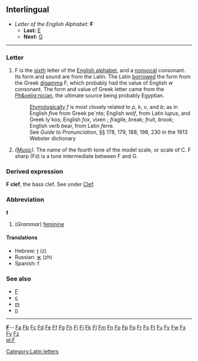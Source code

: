 ==Interlingual==

*''Letter of the English Alphabet:'' '''F'''
**'''Last:''' [[E]]
**'''Next:''' [[G]]
[[Category:Latin letters]]
----
===Letter===
#F is the [[sixth]] letter of the [[Appendix:English alphabet|English alphabet]], and a [[nonvocal]] consonant. Its form and sound are from the Latin. The Latin [[borrowed]] the form from the Greek [[digamma]] &#988;, which probably had the value of English ''w'' consonant. The form and value of Greek letter came from the [[Ph&oelig;nician]], the ultimate source being probably Egyptian. 
#:[[Etymologically]] ''f'' is most closely related to ''p'', ''k'', ''v'', and ''b''; as in English ''f''ive from Greek pe`nte; English wol''f'', from Latin lu''p''us, and Greek ly`kos; English ''f''ox, ''v''ixen ; ''f''ragile, ''b''reak; ''f''ruit, ''b''rook; English verb ''b''ear, from Latin ''f''erre. 
#:See ''Guide to Pronunciation'', &sect;&sect; 178, 179, 188, 198, 230 in the 1913 Webster dictionary
#''([[Music]]).'' The name of the fourth tone of the model scale, or scale of C. F sharp (F&#9839;) is a tone intermediate between F and G.

===Derived expression===
'''F clef''', the bass clef. See under [[Clef]].

===Abbreviation===
'''f'''

# (''Grammar'') [[feminine]]

====Translations====
*Hebrew: [[ז]] (z)
*Russian: [[ж]] (zh)
*Spanish: f

===See also===
*[[F]]
*[[c]]
*[[m]]
*[[n]]

----
{{indexletters1}}  '''[http://wiktionary.org/w/wiki.phtml?title=Special:Allpages&from=F F] '''-- [http://wiktionary.org/w/wiki.phtml?title=Special:Allpages&from=Fa Fa] [http://wiktionary.org/w/wiki.phtml?title=Special:Allpages&from=Fb Fb] [http://wiktionary.org/w/wiki.phtml?title=Special:Allpages&from=Fc Fc] [http://wiktionary.org/w/wiki.phtml?title=Special:Allpages&from=Fd Fd] [http://wiktionary.org/w/wiki.phtml?title=Special:Allpages&from=Fe Fe] [http://wiktionary.org/w/wiki.phtml?title=Special:Allpages&from=Ff Ff] [http://wiktionary.org/w/wiki.phtml?title=Special:Allpages&from=Fg Fg] [http://wiktionary.org/w/wiki.phtml?title=Special:Allpages&from=Fh Fh] [http://wiktionary.org/w/wiki.phtml?title=Special:Allpages&from=Fi Fi] [http://wiktionary.org/w/wiki.phtml?title=Special:Allpages&from=Fj Fj] [http://wiktionary.org/w/wiki.phtml?title=Special:Allpages&from=Fk Fk] [http://wiktionary.org/w/wiki.phtml?title=Special:Allpages&from=Fl Fl] [http://wiktionary.org/w/wiki.phtml?title=Special:Allpages&from=Fm Fm] [http://wiktionary.org/w/wiki.phtml?title=Special:Allpages&from=Fn Fn] [http://wiktionary.org/w/wiki.phtml?title=Special:Allpages&from=Fo Fo] [http://wiktionary.org/w/wiki.phtml?title=Special:Allpages&from=Fp Fp] [http://wiktionary.org/w/wiki.phtml?title=Special:Allpages&from=Fq Fq] [http://wiktionary.org/w/wiki.phtml?title=Special:Allpages&from=Fr Fr] [http://wiktionary.org/w/wiki.phtml?title=Special:Allpages&from=Fs Fs] [http://wiktionary.org/w/wiki.phtml?title=Special:Allpages&from=Ft Ft] [http://wiktionary.org/w/wiki.phtml?title=Special:Allpages&from=Fu Fu] [http://wiktionary.org/w/wiki.phtml?title=Special:Allpages&from=Fv Fv] [http://wiktionary.org/w/wiki.phtml?title=Special:Allpages&from=Fw Fw] [http://wiktionary.org/w/wiki.phtml?title=Special:Allpages&from=Fx Fx] [http://wiktionary.org/w/wiki.phtml?title=Special:Allpages&from=Fy Fy] [http://wiktionary.org/w/wiki.phtml?title=Special:Allpages&from=Fz Fz]<br>
{{indexletters2}}
[[pl:F]]